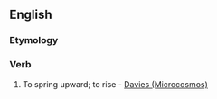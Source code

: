 ==English==

===Etymology===
{{prefix|up|dive|lang=en}}

===Verb===
{{en-verb|updives|updiving|'''[[updove]]''' or '''[[updived]]'''}}

# {{context|intransitive|rare|lang=en}} To spring upward; to rise - [[Davies (Microcosmos)]]